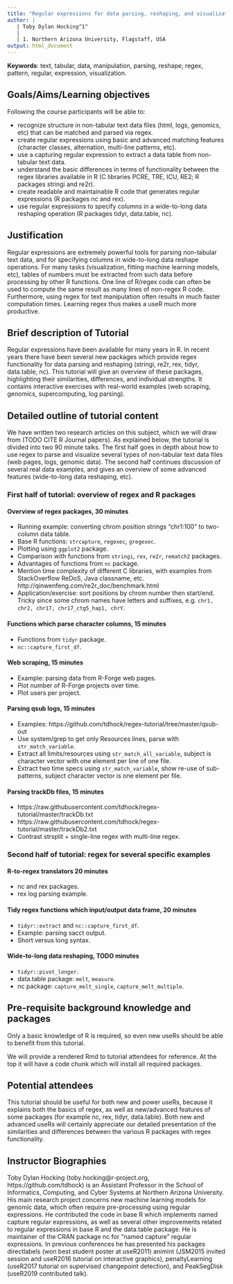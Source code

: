 ```yaml
---
title: "Regular expressions for data parsing, reshaping, and visualization"
author: |
   | Toby Dylan Hocking^1^ 
   |
   | 1. Northern Arizona University, Flagstaff, USA
output: html_document
---
```


**Keywords**: text, tabular, data, manipulation, parsing, reshape, regex, pattern, regular, expression, visualization.

## Goals/Aims/Learning objectives

Following the course participants will be able to:

* recognize structure in non-tabular text data files (html, logs,
  genomics, etc) that can be matched and parsed via regex.
* create regular expressions using basic and advanced matching
  features (character classes, alternation, multi-line patterns, etc).
* use a capturing regular expression to extract a data table from
  non-tabular text data.
* understand the basic differences in terms of functionality between
  the regex libraries available in R (C libraries PCRE, TRE, ICU, RE2;
  R packages stringi and re2r).
* create readable and maintainable R code that generates regular
  expressions (R packages nc and rex).
* use regular expressions to specify columns in a wide-to-long data
  reshaping operation (R packages tidyr, data.table, nc).
 
## Justification

Regular expressions are extremely powerful tools for parsing
non-tabular text data, and for specifying columns in wide-to-long data
reshape operations. For many tasks (visualization, fitting machine
learning models, etc), tables of numbers must be extracted from such
data before processing by other R functions. One line of R/regex code
can often be used to compute the same result as many lines of
non-regex R code. Furthermore, using regex for text manipulation often
results in much faster computation times. Learning regex thus makes a
useR much more productive.

## Brief description of Tutorial
 
Regular expressions have been available for many years in R. In recent
years there have been several new packages which provide regex
functionality for data parsing and reshaping (stringi, re2r, rex,
tidyr, data.table, nc). This tutorial will give an overview of these
packages, highlighting their similarities, differences, and individual
strengths. It contains interactive exercises with real-world examples
(web scraping, genomics, supercomputing, log parsing).

## Detailed outline of tutorial content

We have written two research articles on this subject, which we will
draw from (TODO CITE R Journal papers). As explained below, the
tutorial is divided into two 90 minute talks. The first half goes in
depth about how to use regex to parse and visualize several types of
non-tabular text data files (web pages, logs, genomic data). The
second half continues discussion of several real data examples, and
gives an overview of some advanced features (wide-to-long data
reshaping, etc).

### First half of tutorial: overview of regex and R packages

#### Overview of regex packages, 30 minutes

* Running example: converting chrom position strings "chr1:100" to
  two-column data table.
* Base R functions: `strcapture`, `regexec`, `gregexec`.
* Plotting using `ggplot2` package.
* Comparison with functions from `stringi`, `rex`, `re2r`, `rematch2`
  packages.
* Advantages of functions from `nc` package.
* Mention time complexity of different C libraries, with examples from
  StackOverflow ReDoS, Java classname,
  etc. http://qinwenfeng.com/re2r_doc/benchmark.html
* Application/exercise: sort positions by chrom number then
  start/end. Tricky since some chrom names have letters and suffixes,
  e.g. `chr1, chr2, chr17, chr17_ctg5_hap1, chrY`.

#### Functions which parse character columns, 15 minutes

* Functions from `tidyr` package.
* `nc::capture_first_df`.
  
#### Web scraping, 15 minutes

* Example: parsing data from R-Forge web pages.
* Plot number of R-Forge projects over time.
* Plot users per project.

#### Parsing qsub logs, 15 minutes

* Examples: https://github.com/tdhock/regex-tutorial/tree/master/qsub-out
* Use system/grep to get only Resources lines, parse with `str_match_variable`.
* Extract all limits/resources using `str_match_all_variable`, subject
  is character vector with one element per line of one file.
* Extract two time specs using `str_match_variable`, show re-use of
  sub-patterns, subject
  character vector is one element per file.

#### Parsing trackDb files, 15 minutes

* https://raw.githubusercontent.com/tdhock/regex-tutorial/master/trackDb.txt
* https://raw.githubusercontent.com/tdhock/regex-tutorial/master/trackDb2.txt
* Contrast strsplit + single-line regex with multi-line regex.

### Second half of tutorial: regex for several specific examples
 
#### R-to-regex translators 20 minutes

* nc and rex packages.
* rex log parsing example.

#### Tidy regex functions which input/output data frame, 20 minutes

* `tidyr::extract` and `nc::capture_first_df`.
* Example: parsing sacct output.
* Short versus long syntax.

#### Wide-to-long data reshaping, TODO minutes

* `tidyr::pivot_longer`.
* data.table package: `melt`, `measure`.
* nc package: `capture_melt_single`, `capture_melt_multiple`.

## Pre-requisite background knowledge and packages

Only a basic knowledge of R is required, so even new useRs should be
able to benefit from this tutorial. 

We will provide a rendered Rmd to tutorial attendees for reference. At
the top it will have a code chunk which will install all required
packages.

## Potential attendees

This tutorial should be useful for both new and power useRs, because
it explains both the basics of regex, as well as new/advanced features
of some packages (for example nc, rex, tidyr, data.table). Both new
and advanced useRs will certainly appreciate our detailed presentation
of the similarities and differences between the various R packages
with regex functionality.

## Instructor Biographies

Toby Dylan Hocking (toby.hocking@r-project.org,
https://github.com/tdhock) is an Assistant Professor in the School of
Informatics, Computing, and Cyber Systems at Northern Arizona
University. His main research project concerns new machine learning
models for genomic data, which often require pre-processing using
regular expressions. He contributed the code in base R which
implements named capture regular expressions, as well as several other
improvements related to regular expressions in base R and the data.table
package. He is maintainer of the CRAN package nc for "named capture"
regular expressions. In previous conferences he has presented his
packages directlabels (won best student poster at useR2011) animint
(JSM2015 invited session and useR2016 tutorial on interactive
graphics), penaltyLearning (useR2017 tutorial on supervised
changepoint detection), and PeakSegDisk (useR2019 contributed talk).

